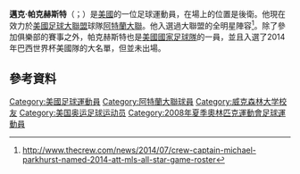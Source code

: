 {{noteTA|G1=football|G2=MLS
|1=zh-hans:迈克尔·帕克赫斯特; zh-hk:米高·柏靴斯特;zh-tw:邁克·帕克赫斯特
}}
'''邁克·帕克赫斯特'''（{{lang-en|Michael Parkhurst}}；{{bd|1984年|1月24日}}）是[[美國|美國]]的一位足球運動員，在場上的位置是後衛。他現在效力於[[美國足球大聯盟|美國足球大聯盟]]球隊[[阿特蘭大聯|阿特蘭大聯]]。他入選過大聯盟的全明星陣容<ref>http://www.thecrew.com/news/2014/07/crew-captain-michael-parkhurst-named-2014-att-mls-all-star-game-roster</ref>。除了參加俱樂部的賽事之外，帕克赫斯特也是[[美國國家足球隊|美國國家足球隊]]的一員，並且入選了2014年巴西世界杯美國隊的大名單，但並未出場。

==參考資料==
{{Reflist}}

{{2008年奧運會男子足球美國參賽名單}}
{{DEFAULTSORT:Parkhurst, Michael}}
[[Category:美國足球運動員|Category:美國足球運動員]]
[[Category:阿特蘭大聯球員|Category:阿特蘭大聯球員]]
[[Category:威克森林大学校友|Category:威克森林大学校友]]
[[Category:美国奥运足球运动员|Category:美国奥运足球运动员]]
[[Category:2008年夏季奧林匹克運動會足球運動員|Category:2008年夏季奧林匹克運動會足球運動員]]

{{Sport-bio-stub}}